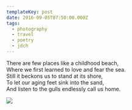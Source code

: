 ```yaml
---
templateKey: post
date: 2016-09-05T07:50:00.000Z
tags:
  - photography
  - travel
  - poetry
  - jdch
---
```

There are few places like a childhood beach,<br/>
Where we first learned to love and fear the sea.<br/>
Still it beckons us to stand at its shore,<br/>
To let our aging feet sink into the sand,<br/>
And listen to the gulls endlessly call us home.

![](../../assets/photos/20160905-IMG_3797.jpg)

